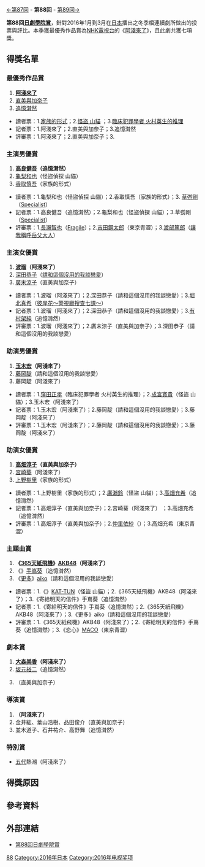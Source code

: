 {{noteTA
|G1=JP Show}}
[[第87回日劇學院賞|←第87回]] - '''第88回''' - [[第89回日劇學院賞|第89回→]]

'''第88回[[日劇學院賞|日劇學院賞]]'''，針對2016年1月到3月在[[日本|日本]]播出之冬季檔連續劇所做出的投票與評比。本季獲最優秀作品賞為[[日本放送協會|NHK電視台]]的《[[阿淺來了|阿淺來了]]》，且此劇共獲七項獎。

== 得獎名單 ==
===最優秀作品賞===
#'''[[阿淺來了|阿淺來了]]'''
#[[直美與加奈子|直美與加奈子]]
#[[追憶潸然|追憶潸然]]

*讀者票：1.[[家族的形式|家族的形式]]；2.[[怪盜_山貓|怪盜 山貓]] ；3.[[臨床犯罪學者_火村英生的推理|臨床犯罪學者 火村英生的推理]]
*記者票：1.阿淺來了；2.直美與加奈子；3.追憶潸然
*評審票：1.阿淺來了；2.直美與加奈子；3.{{tsl|ja|東京センチメンタル|東京青澀}}

===主演男優賞===
#'''[[高良健吾|高良健吾]]（追憶潸然）'''
#[[龜梨和也|龜梨和也]]（怪盜偵探 山貓）
#[[香取慎吾|香取慎吾]]（家族的形式）

*讀者票：1.龜梨和也（怪盜偵探 山貓）；2.香取慎吾（家族的形式）；3. [[草彅剛|草彅剛]]（[[Specialist|Specialist]]）
*記者票：1.高良健吾（追憶潸然）；2.龜梨和也（怪盜偵探 山貓）；3.草彅剛（[[Specialist|Specialist]]） 
*評審票：1.[[長瀨智也|長瀨智也]]（[[Fragile|Fragile]]）；2.[[吉田鋼太郎|吉田鋼太郎]]（東京青澀）；3.[[渡部篤郎|渡部篤郎]]（[[讓我稱呼岳父大人|讓我稱呼岳父大人]]）

===主演女優賞===
#'''[[波瑠|波瑠]]（阿淺來了）'''
#[[深田恭子|深田恭子]]（[[請和這個沒用的我談戀愛|請和這個沒用的我談戀愛]]）
#[[廣末涼子|廣末涼子]]（直美與加奈子）

*讀者票：1.波瑠（阿淺來了）；2.深田恭子（請和這個沒用的我談戀愛）；3.[[堀北真希|堀北真希]]（[[彼岸花～警視廳搜查七課～|彼岸花～警視廳搜查七課～]]）
*記者票：1.波瑠（阿淺來了）；2.深田恭子（請和這個沒用的我談戀愛）；3.[[有村架純|有村架純]]（追憶潸然）
*評審票：1.波瑠（阿淺來了）；2.廣末涼子（直美與加奈子）；3.深田恭子（請和這個沒用的我談戀愛）

===助演男優賞===
#'''[[玉木宏|玉木宏]]（阿淺來了）'''
#[[藤岡靛|藤岡靛]]（請和這個沒用的我談戀愛）
#藤岡靛（阿淺來了）

*讀者票：1.[[窪田正孝|窪田正孝]]（臨床犯罪學者 火村英生的推理）；2.[[成宮寬貴|成宮寬貴]]（怪盜 山貓）；3.玉木宏（阿淺來了）
*記者票：1.玉木宏（阿淺來了）；2.藤岡靛（請和這個沒用的我談戀愛）；3.藤岡靛（阿淺來了）
*評審票：1.玉木宏（阿淺來了）；2.藤岡靛（請和這個沒用的我談戀愛）；3.藤岡靛（阿淺來了）

===助演女優賞===
#'''[[高畑淳子|高畑淳子]]（直美與加奈子）'''
#[[宮崎葵|宮崎葵]]（阿淺來了） 
#[[上野樹里|上野樹里]]（家族的形式）

*讀者票：1.上野樹里（家族的形式）；2.[[廣瀨鈴|廣瀨鈴]]（怪盜 山貓）；3.[[高畑充希|高畑充希]]（追憶潸然）
*記者票：1.高畑淳子（直美與加奈子）；2.宮崎葵（阿淺來了） ；3.高畑充希（追憶潸然）
*評審票：1.高畑淳子（直美與加奈子）；2.[[仲里依紗|仲里依紗]]（{{tsl|ja|逃げる女|逃女}}）；3.高畑充希（東京青澀）

===主題曲賞===
#'''《[[紅唇Be_My_Baby|365天紙飛機]]》[[AKB48|AKB48]]（阿淺來了）'''
#《{{tsl|ja|明日への手紙|寄給明天的信件}}》[[手嶌葵|手嶌葵]]（追憶潸然）
#《[[更多|更多]]》[[aiko|aiko]]（請和這個沒用的我談戀愛）

*讀者票：1.《{{tsl|ja|UNLOCK}}》[[KAT-TUN|KAT-TUN]]（怪盜 山貓）；2.《365天紙飛機》AKB48（阿淺來了）；3.《寄給明天的信件》手嶌葵（追憶潸然）
*記者票：1.《寄給明天的信件》手嶌葵（追憶潸然）；2.《365天紙飛機》AKB48（阿淺來了）；3.《更多》aiko（請和這個沒用的我談戀愛）
*評審票：1.《365天紙飛機》AKB48（阿淺來了）；2.《寄給明天的信件》手嶌葵（追憶潸然）；3.《恋心》[[MACO|MACO]]（東京青澀）

===劇本賞===
#'''[[大森美香|大森美香]]（阿淺來了）'''
#[[坂元裕二|坂元裕二]]（追憶潸然）
#{{link-ja|浜田秀哉|浜田秀哉}}（直美與加奈子）

===導演賞===
#'''{{tsl|ja|西谷真一|西谷真一}}（阿淺來了）'''
#金井紘、葉山浩樹、品田俊介（直美與加奈子）
#並木道子、石井祐介、高野舞（追憶潸然）

===特別賞===
*[[五代友厚|五代]]熱潮（阿淺來了）

== 得獎原因 ==

== 參考資料 ==
{{reflist}}

== 外部連結 ==
*[http://thetv.jp/feature/dramaacademy/archives/ 第88回日劇學院賞] {{Wayback|url=http://thetv.jp/feature/dramaacademy/archives/ |date=20160511172403 }}

{{日劇學院賞名單}}
[[Category:日劇學院賞|88]]
[[Category:2016年日本|Category:2016年日本]]
[[Category:2016年电视奖项|Category:2016年电视奖项]]